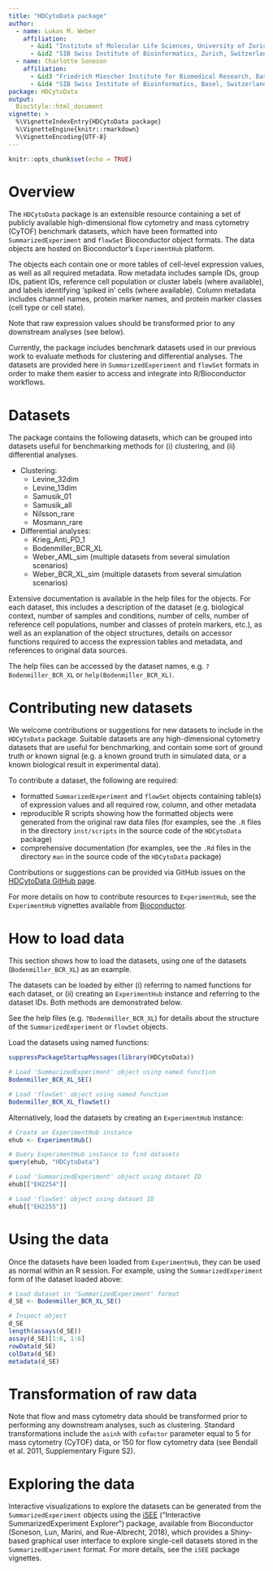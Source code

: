 ```yaml
---
title: "HDCytoData package"
author: 
  - name: Lukas M. Weber
    affiliation: 
      - &id1 "Institute of Molecular Life Sciences, University of Zurich, Zurich, Switzerland"
      - &id2 "SIB Swiss Institute of Bioinformatics, Zurich, Switzerland"
  - name: Charlotte Soneson
    affiliation: 
      - &id3 "Friedrich Miescher Institute for Biomedical Research, Basel, Switzerland"
      - &id4 "SIB Swiss Institute of Bioinformatics, Basel, Switzerland"
package: HDCytoData
output: 
  BiocStyle::html_document
vignette: >
  %\VignetteIndexEntry{HDCytoData package}
  %\VignetteEngine{knitr::rmarkdown}
  %\VignetteEncoding{UTF-8}
---
```


```r
knitr::opts_chunk$set(echo = TRUE)
```



# Overview

The `HDCytoData` package is an extensible resource containing a set of publicly available high-dimensional flow cytometry and mass cytometry (CyTOF) benchmark datasets, which have been formatted into `SummarizedExperiment` and `flowSet` Bioconductor object formats. The data objects are hosted on Bioconductor's `ExperimentHub` platform.

The objects each contain one or more tables of cell-level expression values, as well as all required metadata. Row metadata includes sample IDs, group IDs, patient IDs, reference cell population or cluster labels (where available), and labels identifying 'spiked in' cells (where available). Column metadata includes channel names, protein marker names, and protein marker classes (cell type or cell state).

Note that raw expression values should be transformed prior to any downstream analyses (see below).

Currently, the package includes benchmark datasets used in our previous work to evaluate methods for clustering and differential analyses. The datasets are provided here in `SummarizedExperiment` and `flowSet` formats in order to make them easier to access and integrate into R/Bioconductor workflows.



# Datasets

The package contains the following datasets, which can be grouped into datasets useful for benchmarking methods for (i) clustering, and (ii) differential analyses.

- Clustering:
    - Levine_32dim
    - Levine_13dim
    - Samusik_01
    - Samusik_all
    - Nilsson_rare
    - Mosmann_rare

- Differential analyses:
    - Krieg_Anti_PD_1
    - Bodenmiller_BCR_XL
    - Weber_AML_sim (multiple datasets from several simulation scenarios)
    - Weber_BCR_XL_sim (multiple datasets from several simulation scenarios)

Extensive documentation is available in the help files for the objects. For each dataset, this includes a description of the dataset (e.g. biological context, number of samples and conditions, number of cells, number of reference cell populations, number and classes of protein markers, etc.), as well as an explanation of the object structures, details on accessor functions required to access the expression tables and metadata, and references to original data sources.

The help files can be accessed by the dataset names, e.g. `?Bodenmiller_BCR_XL` or `help(Bodenmiller_BCR_XL)`.



# Contributing new datasets

We welcome contributions or suggestions for new datasets to include in the `HDCytoData` package. Suitable datasets are any high-dimensional cytometry datasets that are useful for benchmarking, and contain some sort of ground truth or known signal (e.g. a known ground truth in simulated data, or a known biological result in experimental data).

To contribute a dataset, the following are required:

- formatted `SummarizedExperiment` and `flowSet` objects containing table(s) of expression values and all required row, column, and other metadata
- reproducible R scripts showing how the formatted objects were generated from the original raw data files (for examples, see the `.R` files in the directory `inst/scripts` in the source code of the `HDCytoData` package)
- comprehensive documentation (for examples, see the `.Rd` files in the directory `man` in the source code of the `HDCytoData` package)

Contributions or suggestions can be provided via GitHub issues on the [HDCytoData GitHub page](https://github.com/lmweber/HDCytoData).

For more details on how to contribute resources to `ExperimentHub`, see the `ExperimentHub` vignettes available from [Bioconductor](http://bioconductor.org/packages/ExperimentHub).



# How to load data

This section shows how to load the datasets, using one of the datasets (`Bodenmiller_BCR_XL`) as an example.

The datasets can be loaded by either (i) referring to named functions for each dataset, or (ii) creating an `ExperimentHub` instance and referring to the dataset IDs. Both methods are demonstrated below.

See the help files (e.g. `?Bodenmiller_BCR_XL`) for details about the structure of the `SummarizedExperiment` or `flowSet` objects.

Load the datasets using named functions:

```r
suppressPackageStartupMessages(library(HDCytoData))

# Load 'SummarizedExperiment' object using named function
Bodenmiller_BCR_XL_SE()

# Load 'flowSet' object using named function
Bodenmiller_BCR_XL_flowSet()
```


Alternatively, load the datasets by creating an `ExperimentHub` instance:

```r
# Create an ExperimentHub instance
ehub <- ExperimentHub()

# Query ExperimentHub instance to find datasets
query(ehub, "HDCytoData")

# Load 'SummarizedExperiment' object using dataset ID
ehub[["EH2254"]]

# Load 'flowSet' object using dataset ID
ehub[["EH2255"]]
```



# Using the data

Once the datasets have been loaded from `ExperimentHub`, they can be used as normal within an R session. For example, using the `SummarizedExperiment` form of the dataset loaded above:

```r
# Load dataset in 'SummarizedExperiment' format
d_SE <- Bodenmiller_BCR_XL_SE()

# Inspect object
d_SE
length(assays(d_SE))
assay(d_SE)[1:6, 1:6]
rowData(d_SE)
colData(d_SE)
metadata(d_SE)
```



# Transformation of raw data

Note that flow and mass cytometry data should be transformed prior to performing any downstream analyses, such as clustering. Standard transformations include the `asinh` with `cofactor` parameter equal to 5 for mass cytometry (CyTOF) data, or 150 for flow cytometry data (see Bendall et al. 2011, Supplementary Figure S2).



# Exploring the data

Interactive visualizations to explore the datasets can be generated from the `SummarizedExperiment` objects using the [iSEE](http://bioconductor.org/packages/iSEE) ("Interactive SummarizedExperiment Explorer") package, available from Bioconductor (Soneson, Lun, Marini, and Rue-Albrecht, 2018), which provides a Shiny-based graphical user interface to explore single-cell datasets stored in the `SummarizedExperiment` format. For more details, see the `iSEE` package vignettes.



